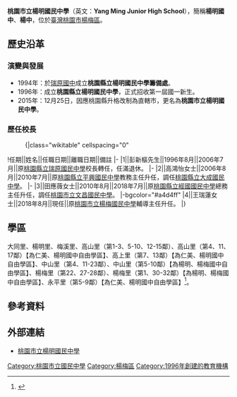 {{Infobox_School
|name           =桃園市立楊明國民中學
|other_name     =Yang Ming Junior High School
|image          =[[File:Yang_Ming_Junior_High_School_Logo.gif|File:Yang Ming Junior High School Logo.gif]]
|motto          =健康、快樂、進步
|established    =1996年
|type           =市立[[國民中學|國民中學]]
|district       ={{flagicon|TWN}}[[桃園市|桃園市]][[楊梅區|楊梅區]]
|principal      =王瑞蓮
|grades         =三年制，共25班。<br>七年級8班<br>八年級9班<br>九年級8班(2018年)
|faculty        =71人
|staff          =10人
|students       =769（2016年）
|address        =326桃園市楊梅區大同里新農街337號
|tel            =886-3-478-1525   
|fax            =886-3-485-3333
|website        =[http://www.ymjh.tyc.edu.tw/ http://www.ymjh.tyc.edu.tw/]
}}
'''桃園市立楊明國民中學'''（英文：'''Yang Ming Junior High School'''），簡稱'''楊明國中'''、'''楊中'''，位於[[臺灣|臺灣]][[桃園市|桃園市]][[楊梅區|楊梅區]]。

==歷史沿革==
===演變與發展===
*1994年：於[[桃園市立瑞原國民中學|瑞原國中]]成立'''桃園縣立楊明國民中學籌備處'''。
*1996年：成立'''桃園縣立楊明國民中學'''，正式招收第一屆國一新生。
*2015年：12月25日，因應桃園縣升格改制為直轄市，更名為'''桃園市立楊明國民中學'''。

===歷任校長===
<!--原任校名以任職時校名為主，不需要更為現今名稱-->
:{|class="wikitable" cellspacing="0"
!任期||姓名||任職日期||離職日期||備註
|-
|1||彭新樞先生||1996年8月||2006年7月||原[[桃園市立瑞原國民中學|桃園縣立瑞原國民中學]]校長轉任，任滿退休。
|-
|2||高鴻怡女士||2006年8月||2010年7月||原[[桃園市立平興國民中學|桃園縣立平興國民中學]]教務主任升任，調任[[桃園市立大成國民中學|桃園縣立大成國民中學]]。
|-
|3||田應薇女士||2010年8月||2018年7月||原[[桃園市立經國國民中學|桃園縣立經國國民中學]]總務主任升任，調任[[桃園市立文昌國民中學|桃園市立文昌國民中學]]。
|-bgcolor="#a4d4ff"
|4||王瑞蓮女士||2018年8月||現任||原[[桃園市立楊梅國民中學|桃園市立楊梅國民中學]]輔導主任升任。
|}

==學區==
大同里、楊明里、梅溪里、高山里（第1-3、5-10、12-15鄰）、高山里（第4、11、17鄰）【為仁美、楊明國中自由學區】、高上里（第7、13鄰）【為仁美、楊明國中自由學區】、中山里（第4、11-23鄰）、中山里（第5-10鄰）【為楊明、楊梅國中自由學區】、楊梅里（第22、27-28鄰）、楊梅里（第1、30-32鄰）【為楊明、楊梅國中自由學區】、永平里（第5-9鄰）【為仁美、楊明國中自由學區】<ref>{{Cite web |url=http://www.tyc.edu.tw/home.jsp?id=42&parentpath=0,41 |title=桃園市政府教育局107學年度國民中小學學區一覽表 |accessdate=2018-06-18 |archive-date=2018-06-16 |archive-url=https://web.archive.org/web/20180616054954/http://www.tyc.edu.tw/home.jsp?id=42&parentpath=0,41 |dead-url=no }}</ref>。

==參考資料==
{{reflist}}

== 外部連結 ==
*[http://www.ymjh.tyc.edu.tw/ 桃園市立楊明國民中學] {{Wayback|url=http://www.ymjh.tyc.edu.tw/ |date=20081211102506 }}

{{桃園市國民中學}}

[[Category:桃園市立國民中學|Category:桃園市立國民中學]]
[[Category:楊梅區|Category:楊梅區]]
[[Category:1996年創建的教育機構|Category:1996年創建的教育機構]]